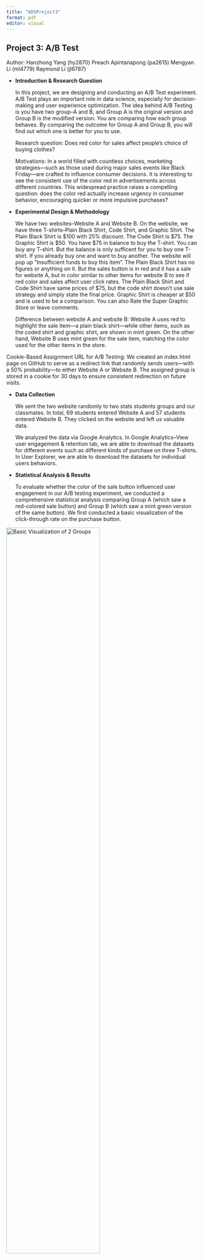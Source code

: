 ---
title: "ADSProject3"
format: pdf
editor: visual
---

## Project 3: A/B Test

Author: Hanzhong Yang (hy2870) Preach Apintanapong (pa2615) Mengyan Li (ml4779) Raymond Li (jl6787)

-   **Introduction & Research Question**

    In this project, we are designing and conducting an A/B Test experiment. A/B Test plays an important role in data science, especially for decision-making and user experience optimization. The idea behind A/B Testing is you have two group–A and B, and Group A is the original version and Group B is the modified version. You are comparing how each group behaves. By comparing the outcome for Group A and Group B, you will find out which one is better for you to use.

    Research question: Does red color for sales affect people's choice of buying clothes?

    Motivations: In a world filled with countless choices, marketing strategies—such as those used during major sales events like Black Friday—are crafted to influence consumer decisions. It is interesting to see the consistent use of the color red in advertisements across different countries. This widespread practice raises a compelling question: does the color red actually increase urgency in consumer behavior, encouraging quicker or more impulsive purchases?

-   **Experimental Design & Methodology**

    We have two websites–Website A and Website B. On the website, we have three T-shirts--Plain Black Shirt, Code Shirt, and Graphic Shirt. The Plain Black Shirt is \$100 with 25% discount. The Code Shirt is \$75. The Graphic Shirt is \$50. You have \$75 in balance to buy the T-shirt. You can buy any T-shirt. But the balance is only sufficent for you to buy one T-shirt. If you already buy one and want to buy another. The website will pop up "Insufficient funds to buy this item". The Plain Black Shirt has no figures or anything on it. But the sales button is in red and it has a sale for website A, but in color similar to other items for website B to see if red color and sales affect user click rates. The Plain Black Shirt and Code Shirt have same prices of \$75, but the code shirt doesn't use sale strategy and simply state the final price. Graphic Shirt is cheaper at \$50 and is used to be a comparison. You can also Rate the Super Graphic Store or leave comments.

    Difference between website A and website B: Website A uses red to highlight the sale item—a plain black shirt—while other items, such as the coded shirt and graphic shirt, are shown in mint green. On the other hand, Website B uses mint green for the sale item, matching the color used for the other items in the store.

Cookie-Based Assignment URL for A/B Testing: We created an index.html page on GitHub to serve as a redirect link that randomly sends users—with a 50% probability—to either Website A or Website B. The assigned group is stored in a cookie for 30 days to ensure consistent redirection on future visits.

-   **Data Collection**

    We sent the two website randomly to two stats students groups and our classmates. In total, 69 students entered Website A and 57 students entered Website B. They clicked on the website and left us valuable data.

    We analyzed the data via Google Analytics. In Google Analytics–View user engagement & retention tab, we are able to download the datasets for different events such as different kinds of purchase on three T-shirts. In User Explorer, we are able to download the datasets for individual users behaviors.

<!-- -->

-   **Statistical Analysis & Results**

    To evaluate whether the color of the sale button influenced user engagement in our A/B testing experiment, we conducted a comprehensive statistical analysis comparing Group A (which saw a red-colored sale button) and Group B (which saw a mint green version of the same button). We first conducted a basic visualization of the click-through rate on the purchase button.\

![Basic Visualization of 2 Groups](data_ana_pj3_files/figure-html/unnamed-chunk-3-1.png){fig-align="center" width="70%"}\

From the plot above, we observe that Group A users had a slightly higher average number of clicks (0.203) compared to Group B users (0.175). While this suggests a marginal increase in engagement under the red button condition, the visual difference was small and warranted statistical testing to determine its significance.

To assess the statistical validity of this difference, we performed a Welch two-sample t-test, which does not assume equal variances.\

![t-test result](data_ana_pj3_files/t_test_result.png){fig-align="center" width="70%"}\

The test yielded a t-statistic of 0.213 and a p-value of 0.8315. The 95% confidence interval for the mean difference ranged from -0.2275 to 0.2824. Since the p-value far exceeds the typical alpha level of 0.05, we fail to reject the null hypothesis and conclude that the observed difference in click counts between the two groups is not statistically significant.

Next, we transformed the click data into a binary indicator—1 if the user clicked at least once, 0 otherwise—to examine group-level differences in click-through likelihood. We then conducted a chi-square test of independence.

![Chi-square result](data_ana_pj3_files/chi_square.png){fig-align="center" width="70%"}\
The chi-square test returned a statistic close to zero with a p-value of 1.0, indicating no statistically significant association between group assignment and whether a user clicked the sale button. We suspect this may be partially attributed to the low click frequency in both groups.

To account for the small sample size, we conducted a two-sample proportion test. In Group A, 6 out of 69 users clicked the button (≈8.70%), while in Group B, 5 out of 57 users clicked (≈8.77%). The proportion test yielded a p-value of 0.988 and a 95% confidence interval ranging from -0.0998 to 0.0983. These results confirm that there is no statistically significant difference in the proportion of users clicking between the two button color conditions.

Following best practices for small cell counts, we additionally ran a Fisher’s Exact Test.

![Fisher test result](data_ana_pj3_files/fisher.png){fig-align="center" width="70%"}

![Fisher result](data_ana_pj3_files/figure-html/unnamed-chunk-7-1.png){fig-align="center" width="70%"}

This test produced a p-value of 1.0 and an odds ratio of approximately 0.99, with a wide confidence interval. The results reaffirmed previous findings and further supported the conclusion that group assignment had no significant influence on click behavior.

To complement our hypothesis tests with a predictive modeling perspective, we trained an XGBoost binary classifier to predict whether a user clicked the black shirt button based on session-level features recorded from Google Analytics. These features included metrics such as total event count, session duration, engagement rate, and group assignment.\
![XGBoost result](data_ana_pj3_files/figure-html/unnamed-chunk-8-1.png){fig-align="center" width="70%"}\
From the result, we can tell the Average session duration, User engagement, and the Click Number are the top three most important factors. However, the group variable (groupA) has relatively low importance in the model, which is consistent with our earlier statistical tests (t-test, chi-square, and fisher test) showing no significant difference in click rates between Group A and Group B.\

To further interpret our XGBoost model, we generated Partial Dependence Plots (PDP) to investigate one of the most important factors- click_number affects the likelihood of a user clicking the buy button.\
![PDP 1 result](data_ana_pj3_files/figure-html/unnamed-chunk-9-1.png){fig-align="center" width="70%"}\
To explore interaction effects between click_number and group assignment, we also generated a 2D PDP plot: ![PDP 2 result](data_ana_pj3_files/figure-html/unnamed-chunk-9-2.png){fig-align="center" width="70%"}\
The interaction plot shows that for both groups A and B, the predicted probability of purchase remains consistently low regardless of click_number. This pattern confirms that, while click_number plays a role in model prediction individually, its interaction with the group assignment does not lead to significant changes. The group is neither direly related to the clicking sale button, nor does it related to the click number.\

We applied SHAP (SHapley Additive exPlanations) to evaluate the contribution of each feature to the prediction of whether a user clicked the purchase button.

We first generated a local SHAP explanation for a single user:\
![shap 1 result](data_ana_pj3_files/figure-html/unnamed-chunk-10-1.png){fig-align="center" width="70%"}\
This specific user had high user engagement and session counts, which contributed positively toward the predicted probability of clicking the button.

Then, we used the Feature Imp method to compute a global SHAP-like feature importance across all users:\
![shap 2 result](data_ana_pj3_files/figure-html/unnamed-chunk-10-2.png){fig-align="center" width="70%"}\
From this result, we can tell that User engagement and Average session duration are the most important features globally for the model, and the group difference has no contribution towards the clicks for the sale button.\

we visualized the distribution of SHAP values for each feature using violin plots to further explore the feature-level differences between group A and group B. As shown below, certain variables such as click_number, User.engagement, and Engaged.sessions demonstrated noticeable divergence in SHAP contributions between the two groups.\
![shap last result](data_ana_pj3_files/figure-html/unnamed-chunk-12-1.png){fig-align="center" width="70%"}\
For instance, click_number appears to have a wider SHAP range in group B, which means this feature plays a more substantial role in driving prediction shifts for group B. On the other hand, features like Exits and Entrances exhibit nearly flat SHAP distributions for both groups.

-   **Interpretation & Conclusion**

In conclusion, the group difference—namely the use of a red color for the sales button—does not appear to have a statistically significant impact on users' tendency to click the purchase button. Instead, features such as average session duration, user engagement, and click number show stronger predictive power in influencing user behavior.

However, slight variations in SHAP values for user engagement and click number between the two groups suggest that the red color might still have a subtle effect on user interaction. This implies that while the red button alone is not a dominant factor, it may contribute marginally to the overall clicking behavior.\

-   **Challenges & Limitations**

```         
-   Google Analytics data take longer time to update at around 24-48 hours, so we need to wait until we get the data we want.

-   The file google-analytics.html was first designed with a tag event_name "purchase_click" for all shirt items, with different event_label 'Plain Black Shirt (Sale)', 'Code Shirt', and 'Graphic Shirt'. However, we later realized that it was difficult to retreived the data for event_label separately, so we change to incorporate all details in event_name which are 'purchase_click_plain_black_shirt_sale,' 'purchase_click_code_shirt' and 'purchase_click_graphic_shirt'.

-   The cookie-based assignment did not work properly, as a different version of the website would sometimes appear on subsequent clicks, so we added a small delay (100ms) to ensure the cookie is saved before the page redirects.
```

-   **Contribution:**

    Hanzhong Yang (hy2870): Statistical Analysis, Statistical Results, Report drafting

    Preach Apintanapong (pa2615): Formal website building, Google Analytics building, Report drafting

    Mengyan Li (ml4779): Original website building, User Explorer Building, Report drafting

    Raymond Li (jl6787): Coding for Statistical Analysis, Report drafting.
